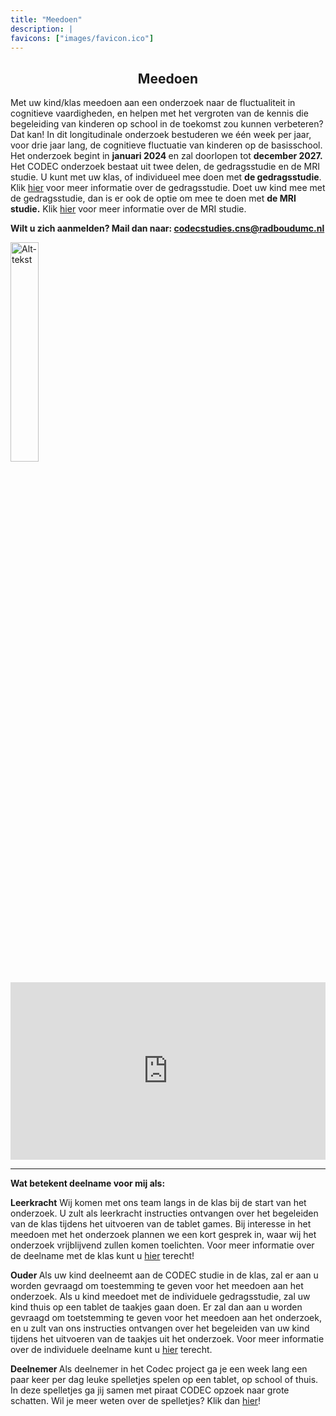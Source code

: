 ```yaml
---
title: "Meedoen"
description: |
favicons: ["images/favicon.ico"]
--- 
```

<center>

## Meedoen

</center>

Met uw kind/klas meedoen aan een onderzoek naar de fluctualiteit in cognitieve vaardigheden, en helpen met het vergroten van de kennis die begeleiding van kinderen op school in de toekomst zou kunnen verbeteren? Dat kan! In dit longitudinale onderzoek bestuderen we één week per jaar, voor drie jaar lang, de cognitieve fluctuatie van kinderen op de basisschool. Het onderzoek begint in <strong> januari  2024 </strong> en zal doorlopen tot <strong> december 2027. </strong> Het CODEC onderzoek bestaat uit twee delen, de gedragsstudie en de MRI studie. U kunt met uw klas, of individueel mee doen met <b>de gedragsstudie</b>. Klik [hier](gedragsstudie.html) voor meer informatie over de gedragsstudie. Doet uw kind mee met de gedragsstudie, dan is er ook de optie om mee te doen met <strong> de MRI studie.</strong> Klik [hier](MRI.html) voor meer informatie over de MRI studie.

<b> Wilt u zich aanmelden? Mail dan naar: [  codecstudies.cns@radboudumc.nl](codecstudies.cns@radboudumc.nl) </b>
<br>

[![Alt-tekst](images/Meedoen.png){width=30% align=left}](mailto:codecstudies.cns@radboudumc.nl)


<div style="left: 0; width: 100%; height: 0; position: relative; padding-bottom: 56.25%;"><iframe src="https://www.youtube.com/embed/ol3iZntUKRI" style="top: 0; left: 0; width: 100%; height: 100%; position: absolute; border: 0;" allowfullscreen scrolling="no" allow="accelerometer; clipboard-write; encrypted-media; gyroscope; picture-in-picture; web-share;"></iframe></div>

---

<b> Wat betekent deelname voor mij als:</b>
<br>

<b>Leerkracht</b>
Wij komen met ons team langs in de klas bij de start van het onderzoek. U zult als leerkracht instructies ontvangen over het begeleiden van de klas tijdens het uitvoeren van de tablet games. Bij interesse in het meedoen met het onderzoek plannen we een kort gesprek in, waar wij het onderzoek vrijblijvend zullen komen toelichten.  Voor meer informatie over de deelname met de klas kunt u [hier](gedragsstudie.html#gedragsstudie) terecht!


<b> Ouder </b>
Als uw kind deelneemt aan de CODEC studie in de klas, zal er aan u worden gevraagd om toestemming te geven voor het meedoen aan het onderzoek. Als u kind meedoet met de individuele gedragsstudie, zal uw kind thuis op een tablet de taakjes gaan doen. Er zal dan aan u worden gevraagd om toetstemming te geven voor het meedoen aan het onderzoek, en u zult van ons instructies ontvangen over het begeleiden van uw kind tijdens het uitvoeren van  de taakjes uit het onderzoek. Voor meer informatie over de individuele deelname kunt u [hier](gedragsstudie.html#individuele-deelname) terecht.

<b> Deelnemer </b>
Als deelnemer in het Codec project ga je een week lang een paar keer per dag leuke spelletjes spelen op een tablet, op school of thuis. In deze spelletjes ga jij samen met piraat CODEC opzoek naar grote schatten. Wil je meer weten over de spelletjes? Klik dan [hier](gedragsstudie.html#de-tablet-games)!
